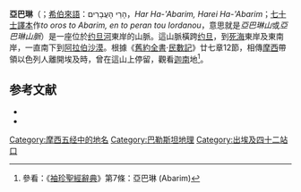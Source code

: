 '''亞巴琳'''（{{lang|en|'''Abarim'''}}；[[希伯來語|希伯來語]]：הָרֵי הָעֲבָרִים，''Har Ha-'Abarim, Harei Ha-'Abarim''；[[七十士譯本|七十士譯本]]作''to oros to Abarim, en to peran tou Iordanou''，意思就是''亞巴琳山''或''亞巴琳山脈''）是一座位於[[约旦河|约旦河]]東岸的山脈。這山脈橫跨[[约旦|约旦]]，到[[死海|死海]]東岸及東南岸，一直南下到[[阿拉伯沙漠|阿拉伯沙漠]]。根據《[[舊約全書|舊約全書]]·[[民數記|民數記]]》廿七章12節，相傳[[摩西|摩西]]帶領以色列人離開埃及時，曾在這山上停留，觀看[[迦南|迦南]]地<ref>參看：《[[袖珍聖經辭典|袖珍聖經辭典]]》第7條：亞巴琳 (Abarim)</ref>。

== 参考文献 ==
{{Reflist}}
* {{Eastons}}
* {{天主教百科全書}}

[[Category:摩西五经中的地名|Category:摩西五经中的地名]]
[[Category:巴勒斯坦地理|Category:巴勒斯坦地理]]
[[Category:出埃及四十二站口|Category:出埃及四十二站口]]